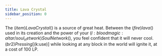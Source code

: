 ```yaml
---
title: Lava Crystal
sidebar_position: 0
---
```



The $(item)Lava Crystal$() is a source of great heat. Between the $(fire)lava$() used in its creation and the power of your $(l:bloodmagic:altar/soul_network)Soul Network$(), you feel confident that it will never cool.$(br2) Pressing [$(k:use)] while looking at any block in the world will ignite it, at a cost of 100 LP.
